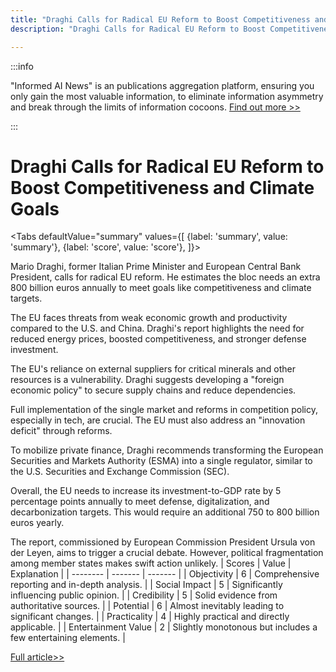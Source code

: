 ```yaml
---
title: "Draghi Calls for Radical EU Reform to Boost Competitiveness and Climate Goals"
description: "Draghi Calls for Radical EU Reform to Boost Competitiveness and Climate Goals"

---
```



:::info

"Informed AI News" is an publications aggregation platform, ensuring you only gain the most valuable information, to eliminate information asymmetry and break through the limits of information cocoons.  [Find out more >>](/)

:::

# Draghi Calls for Radical EU Reform to Boost Competitiveness and Climate Goals


<Tabs
	defaultValue="summary"
	values={[
	{label: 'summary', value: 'summary'},
	{label: 'score', value: 'score'},
]}>
<TabItem value="summary">


Mario Draghi, former Italian Prime Minister and European Central Bank President, calls for radical EU reform. He estimates the bloc needs an extra 800 billion euros annually to meet goals like competitiveness and climate targets.

The EU faces threats from weak economic growth and productivity compared to the U.S. and China. Draghi's report highlights the need for reduced energy prices, boosted competitiveness, and stronger defense investment.

The EU's reliance on external suppliers for critical minerals and other resources is a vulnerability. Draghi suggests developing a "foreign economic policy" to secure supply chains and reduce dependencies.

Full implementation of the single market and reforms in competition policy, especially in tech, are crucial. The EU must also address an "innovation deficit" through reforms.

To mobilize private finance, Draghi recommends transforming the European Securities and Markets Authority (ESMA) into a single regulator, similar to the U.S. Securities and Exchange Commission (SEC).

Overall, the EU needs to increase its investment-to-GDP rate by 5 percentage points annually to meet defense, digitalization, and decarbonization targets. This would require an additional 750 to 800 billion euros yearly.

The report, commissioned by European Commission President Ursula von der Leyen, aims to trigger a crucial debate. However, political fragmentation among member states makes swift action unlikely.
</TabItem>
<TabItem value="score">
	| Scores     | Value   | Explanation |
	| -------- | ------- | ------- |
	| Objectivity  | 6    | Comprehensive reporting and in-depth analysis.    |
	| Social Impact | 5     | Significantly influencing public opinion.    |
	| Credibility    | 5    | Solid evidence from authoritative sources.    |
	| Potential    | 6    | Almost inevitably leading to significant changes.    |
	| Practicality    | 4    | Highly practical and directly applicable.    |
	| Entertainment Value    | 2    | Slightly monotonous but includes a few entertaining elements.    |
</TabItem>
</Tabs>

[Full article>>](https://www.cnbc.com/2024/09/09/draghi-report-weak-eu-growth-threatening-blocs-geopolitical-relevance.html)

